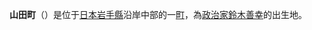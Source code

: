 {{日本町村|
自治體名=山田|
町村=町|
圖像=[[File:Yamada_Oshima_20130601.jpg|240px]]|
圖像說明=[[山田灣|山田灣]]中的[[大島_(岩手縣)|大島]]（[[荷蘭|荷蘭]]島）|
町村章=[[File:Yamada_Iwate_chapter.JPG|100px]]|
日文原名=山田町|
平假名=やまだまち|
羅馬字拼音=Yamada-machi|
都道府縣=岩手縣|
支廳=|
郡=下閉伊郡|
編號=03482-7|
面積=263.44|
邊界未定=|
人口=16,134|
統計時間=2013年7月1日|
自治體=[[宮古市|宮古市]]、[[大槌町|大槌町]]|
樹=[[杉|杉]]|
花=[[玫瑰|玫瑰]]|
鳥=[[海貓|海貓]]|
其他象徵物=|
其他象徵=|
首長=[[佐藤信逸|佐藤信逸]]|
議員數=16|
郵遞區號=028-1392|
所在地=下閉伊郡山田町八幡町3番20号|
電話號碼=193-82-3111|
外部連結=http://www.town.yamada.iwate.jp/|
經度=|
緯度=|
地圖=|
註記=
}}
'''山田町'''（{{jpn|j=山田町|hg=やまだまち|rm=Yamada machi|f=y}}）是位于[[日本|日本]][[岩手縣|岩手縣]]沿岸中部的一[[町|町]]，為[[政治家|政治家]][[鈴木善幸|鈴木善幸]]的出生地。
{{岩手縣}}{{Authority control}}